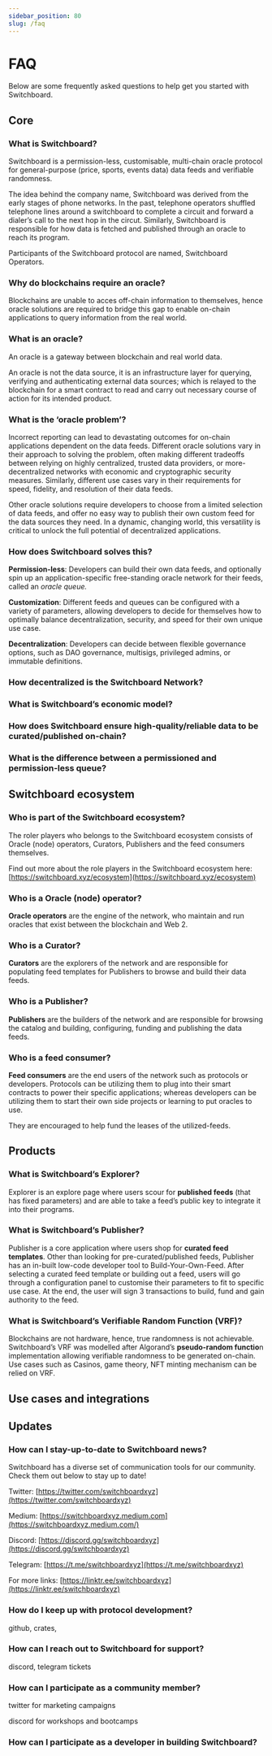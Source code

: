 ```yaml
---
sidebar_position: 80
slug: /faq
---
```


# FAQ

Below are some frequently asked questions to help get you started with
Switchboard.

## Core

### What is Switchboard?

Switchboard is a permission-less, customisable, multi-chain oracle protocol for
general-purpose (price, sports, events data) data feeds and verifiable
randomness.

The idea behind the company name, Switchboard was derived from the early stages
of phone networks. In the past, telephone operators shuffled telephone lines
around a switchboard to complete a circuit and forward a dialer’s call to the
next hop in the circut. Similarly, Switchboard is responsible for how data is
fetched and published through an oracle to reach its program.

Participants of the Switchboard protocol are named, Switchboard Operators.

### Why do blockchains require an oracle?

Blockchains are unable to acces off-chain information to themselves, hence
oracle solutions are required to bridge this gap to enable on-chain applications
to query information from the real world.

### What is an oracle?

An oracle is a gateway between blockchain and real world data.

An oracle is not the data source, it is an infrastructure layer for querying,
verifying and authenticating external data sources; which is relayed to the
blockchain for a smart contract to read and carry out necessary course of action
for its intended product.

### What is the ‘oracle problem’?

Incorrect reporting can lead to devastating outcomes for on-chain applications
dependent on the data feeds. Different oracle solutions vary in their approach
to solving the problem, often making different tradeoffs between relying on
highly centralized, trusted data providers, or more-decentralized networks with
economic and cryptographic security measures. Similarly, different use cases
vary in their requirements for speed, fidelity, and resolution of their data
feeds.

Other oracle solutions require developers to choose from a limited selection of
data feeds, and offer no easy way to publish their own custom feed for the data
sources they need. In a dynamic, changing world, this versatility is critical to
unlock the full potential of decentralized applications.

### How does Switchboard solves this?

**Permission-less**: Developers can build their own data feeds, and optionally
spin up an application-specific free-standing oracle network for their feeds,
called an _oracle queue._

**Customization**: Different feeds and queues can be configured with a variety
of parameters, allowing developers to decide for themselves how to optimally
balance decentralization, security, and speed for their own unique use case.

**Decentralization**: Developers can decide between flexible governance options,
such as DAO governance, multisigs, privileged admins, or immutable definitions.

### How decentralized is the Switchboard Network?

### What is Switchboard’s economic model?

### How does Switchboard ensure high-quality/reliable data to be curated/published on-chain?

### What is the difference between a permissioned and permission-less queue?

## Switchboard ecosystem

### Who is part of the Switchboard ecosystem?

The roler players who belongs to the Switchboard ecosystem consists of Oracle
(node) operators, Curators, Publishers and the feed consumers themselves.

Find out more about the role players in the Switchboard ecosystem here:
[https://switchboard.xyz/ecosystem](https://switchboard.xyz/ecosystem)

### Who is a Oracle (node) operator?

**Oracle operators** are the engine of the network, who maintain and run oracles
that exist between the blockchain and Web 2.

### Who is a Curator?

**Curators** are the explorers of the network and are responsible for populating
feed templates for Publishers to browse and build their data feeds.

### Who is a Publisher?

**Publishers** are the builders of the network and are responsible for browsing
the catalog and building, configuring, funding and publishing the data feeds.

### Who is a feed consumer?

**Feed consumers** are the end users of the network such as protocols or
developers. Protocols can be utilizing them to plug into their smart contracts
to power their specific applications; whereas developers can be utilizing them
to start their own side projects or learning to put oracles to use.

They are encouraged to help fund the leases of the utilized-feeds.

## Products

### What is Switchboard’s Explorer?

Explorer is an explore page where users scour for **published feeds** (that has
fixed parameters) and are able to take a feed’s public key to integrate it into
their programs.

### What is Switchboard’s Publisher?

Publisher is a core application where users shop for **curated feed templates**.
Other than looking for pre-curated/published feeds, Publisher has an in-built
low-code developer tool to Build-Your-Own-Feed. After selecting a curated feed
template or building out a feed, users will go through a configuration panel to
customise their parameters to fit to specific use case. At the end, the user
will sign 3 transactions to build, fund and gain authority to the feed.

### What is Switchboard’s Verifiable Random Function (VRF)?

Blockchains are not hardware, hence, true randomness is not achievable.
Switchboard’s VRF was modelled after Algorand’s **pseudo-random functio**n
implementation allowing verifiable randomness to be generated on-chain. Use
cases such as Casinos, game theory, NFT minting mechanism can be relied on VRF.

## Use cases and integrations

## Updates

### How can I stay-up-to-date to Switchboard news?

Switchboard has a diverse set of communication tools for our community. Check
them out below to stay up to date!

Twitter:
[https://twitter.com/switchboardxyz](https://twitter.com/switchboardxyz)

Medium: [https://switchboardxyz.medium.com](https://switchboardxyz.medium.com/)

Discord: [https://discord.gg/switchboardxyz](https://discord.gg/switchboardxyz)

Telegram: [https://t.me/switchboardxyz](https://t.me/switchboardxyz)

For more links:
[https://linktr.ee/switchboardxyz](https://linktr.ee/switchboardxyz)

### How do I keep up with protocol development?

github, crates,

### How can I reach out to Switchboard for support?

discord, telegram tickets

### How can I participate as a community member?

twitter for marketing campaigns

discord for workshops and bootcamps

### How can I participate as a developer in building Switchboard?
